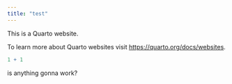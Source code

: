 ```yaml
---
title: "test"
---
```


This is a Quarto website.

To learn more about Quarto websites visit <https://quarto.org/docs/websites>.

```r
1 + 1
```

is anything gonna work?
